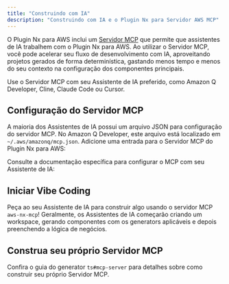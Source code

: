 ```yaml
---
title: "Construindo com IA"
description: "Construindo com IA e o Plugin Nx para Servidor AWS MCP"
---
```





O Plugin Nx para AWS inclui um [Servidor MCP](https://modelcontextprotocol.io/introduction) que permite que assistentes de IA trabalhem com o Plugin Nx para AWS. Ao utilizar o Servidor MCP, você pode acelerar seu fluxo de desenvolvimento com IA, aproveitando projetos gerados de forma determinística, gastando menos tempo e menos do seu contexto na configuração dos componentes principais.

Use o Servidor MCP com seu Assistente de IA preferido, como Amazon Q Developer, Cline, Claude Code ou Cursor.

## Configuração do Servidor MCP

A maioria dos Assistentes de IA possui um arquivo JSON para configuração do servidor MCP. No Amazon Q Developer, este arquivo está localizado em `~/.aws/amazonq/mcp.json`. Adicione uma entrada para o Servidor MCP do Plugin Nx para AWS:

<Snippet name="mcp/config" />

Consulte a documentação específica para configurar o MCP com seu Assistente de IA:

<Snippet name="mcp/assistant-docs" />

## Iniciar Vibe Coding

Peça ao seu Assistente de IA para construir algo usando o servidor MCP `aws-nx-mcp`! Geralmente, os Assistentes de IA começarão criando um workspace, gerando componentes com os generators aplicáveis e depois preenchendo a lógica de negócios.

## Construa seu próprio Servidor MCP

Confira o <Link path="/guides/ts-mcp-server">guia do generator `ts#mcp-server`</Link> para detalhes sobre como construir seu próprio Servidor MCP.